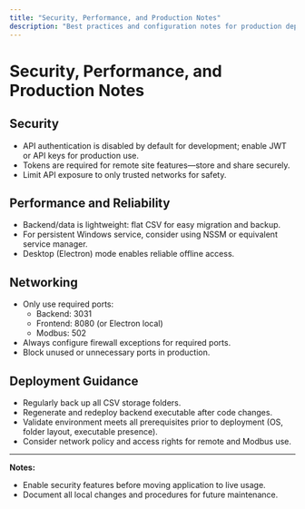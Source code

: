 ```yaml
---
title: "Security, Performance, and Production Notes"
description: "Best practices and configuration notes for production deployments"
---
```


# Security, Performance, and Production Notes

## Security

- API authentication is disabled by default for development; enable JWT or API keys for production use.
- Tokens are required for remote site features—store and share securely.
- Limit API exposure to only trusted networks for safety.

## Performance and Reliability

- Backend/data is lightweight: flat CSV for easy migration and backup.
- For persistent Windows service, consider using NSSM or equivalent service manager.
- Desktop (Electron) mode enables reliable offline access.

## Networking

- Only use required ports:
    - Backend: 3031
    - Frontend: 8080 (or Electron local)
    - Modbus: 502
- Always configure firewall exceptions for required ports.
- Block unused or unnecessary ports in production.

## Deployment Guidance

- Regularly back up all CSV storage folders.
- Regenerate and redeploy backend executable after code changes.
- Validate environment meets all prerequisites prior to deployment (OS, folder layout, executable presence).
- Consider network policy and access rights for remote and Modbus use.

---

**Notes:**
- Enable security features before moving application to live usage.
- Document all local changes and procedures for future maintenance.
